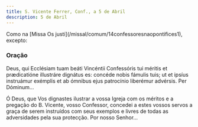 ```yaml
---
title: S. Vicente Ferrer, Conf., a 5 de Abril
description: 5 de Abril
---
```


<aside>
  Como na [Missa Os justi](/missal/comum/14confessoresnaopontifices1), excepto:
</aside>

### Oração

<div class="side-by-side not-content">

Deus, qui Ecclésiam tuam beáti Vincéntii Confessóris tui méritis et prædicatióne illustráre dignátus es: concéde nobis fámulis tuis; ut et ipsíus instruámur exémplis et ab ómnibus ejus patrocínio liberémur advérsis. Per Dóminum...

Ó Deus, que Vos dignastes ilustrar a vossa Igreja com os méritos e a pregação do B. Vicente, vosso Confessor, concedei a estes vossos servos a graça de serem instruídos com seus exemplos e livres de todas as adversidades pela sua protecção. Por nosso Senhor...

</div>
